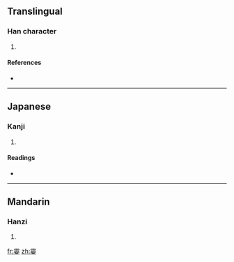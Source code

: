 ==Translingual==

===Han character===
{{Han char|rn=38|rad=女|as=17|sn=20|four=|canj=一月口口女 (MBRRV)}}

# {{defn|Han|sort=女17}}

====References====
* {{Han ref|kx=0274.020|dkj=06886|dj=0542.190|hdz=21090.080|uh=5B41|ud=23361}}

----

==Japanese==

===Kanji===
{{ja-kanji|grade=|rs=女17}}

# {{defn|Japanese|sort=女17}}

====Readings====
* {{ja-readings|on=[[れい]] (rei), [[りょう]] (ryō)|kun=[[おんなのあざな]] (onnanoazana), [[め]] (me)}}

----

==Mandarin==

===Hanzi===
{{cmn-hanzi|pin=[[líng]] ([[ling2]])|wg=ling<sup>2</sup>}}

# {{defn|Mandarin|sort=女17}}

[[fr:孁]]
[[zh:孁]]